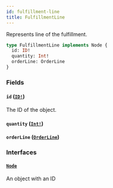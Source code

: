 ```yaml
---
id: fulfillment-line
title: FulfillmentLine
---
```


Represents line of the fulfillment.

```graphql
type FulfillmentLine implements Node {
  id: ID!
  quantity: Int!
  orderLine: OrderLine
}
```

### Fields

#### `id` ([`ID!`](/developer/api-reference/scalars/id))

The ID of the object.

#### `quantity` ([`Int!`](/developer/api-reference/scalars/int))

#### `orderLine` ([`OrderLine`](/developer/api-reference/objects/order-line))

### Interfaces

#### [`Node`](/developer/api-reference/interfaces/node)

An object with an ID
